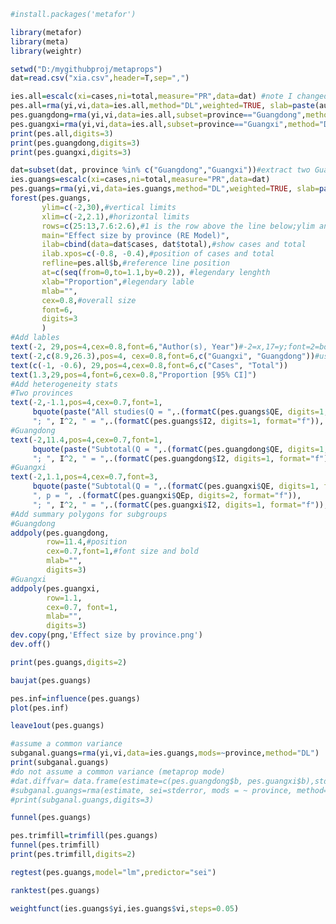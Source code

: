 ```r
#install.packages('metafor')
```
```r
library(metafor)
library(meta)
library(weightr)
```
```r
setwd("D:/mygithubproj/metaprops")
dat=read.csv("xia.csv",header=T,sep=",")
```
```r
ies.all=escalc(xi=cases,ni=total,measure="PR",data=dat) #note I changed r.ies to ies.all
pes.all=rma(yi,vi,data=ies.all,method="DL",weighted=TRUE, slab=paste(author, year, sep=", "))
pes.guangdong=rma(yi,vi,data=ies.all,subset=province=="Guangdong",method="DL")
pes.guangxi=rma(yi,vi,data=ies.all,subset=province=="Guangxi",method="DL")
print(pes.all,digits=3)
print(pes.guangdong,digits=3)
print(pes.guangxi,digits=3)
```
```r
dat=subset(dat, province %in% c("Guangdong","Guangxi"))#extract two Guangs
ies.guangs=escalc(xi=cases,ni=total,measure="PR",data=dat)
pes.guangs=rma(yi,vi,data=ies.guangs,method="DL",weighted=TRUE, slab=paste(author, year, sep=", "))
forest(pes.guangs,
       ylim=c(-2,30),#vertical limits
       xlim=c(-2,2.1),#horizontal limits
       rows=c(25:13,7.6:2.6),#1 is the row above the line below;ylim and rows both determine the position of studies
       main="Effect size by province (RE Model)",
       ilab=cbind(data=dat$cases, dat$total),#show cases and total
       ilab.xpos=c(-0.8, -0.4),#position of cases and total
       refline=pes.all$b,#reference line position
       at=c(seq(from=0,to=1.1,by=0.2)), #legendary lenghth
       xlab="Proportion",#legendary lable
       mlab="",
       cex=0.8,#overall size
       font=6,
       digits=3
       )
#Add lables
text(-2, 29,pos=4,cex=0.8,font=6,"Author(s), Year")#-2=x,17=y;font=2=bold
text(-2,c(8.9,26.3),pos=4, cex=0.8,font=6,c("Guangxi", "Guangdong"))#use c() to posit subgroup lables
text(c(-1, -0.6), 29,pos=4,cex=0.8,font=6,c("Cases", "Total"))
text(1.3,29,pos=4,font=6,cex=0.8,"Proportion [95% CI]")
#Add heterogeneity stats
#Two provinces
text(-2,-1.1,pos=4,cex=0.7,font=1,
     bquote(paste("All studies(Q = ",.(formatC(pes.guangs$QE, digits=1, format="f")), ", df = ", .(pes.guangs$k - pes.guangs$p),", p = ", .(formatC(pes.guangs$QEp, digits=2, format="f")), 
     "; ", I^2, " = ",.(formatC(pes.guangs$I2, digits=1, format="f")), "%",")")))
#Guangdong
text(-2,11.4,pos=4,cex=0.7,font=1,
     bquote(paste("Subtotal(Q = ",.(formatC(pes.guangdong$QE, digits=1, format="f")), ", df = ", .(pes.guangdong$k - pes.guangdong$p),", p = ", .(formatC(pes.guangdong$QEp, digits=2, format="f")),
     "; ", I^2, " = ",.(formatC(pes.guangdong$I2, digits=1, format="f")), "%",")")))
#Guangxi
text(-2,1.1,pos=4,cex=0.7,font=3,
     bquote(paste("Subtotal(Q = ",.(formatC(pes.guangxi$QE, digits=1, format="f")),", df = ", .(pes.guangxi$k - pes.guangxi$p), 
     ", p = ", .(formatC(pes.guangxi$QEp, digits=2, format="f")), 
     "; ", I^2, " = ",.(formatC(pes.guangxi$I2, digits=1, format="f")), "%",")")))
#Add summary polygons for subgroups
#Guangdong
addpoly(pes.guangdong,
        row=11.4,#position
        cex=0.7,font=1,#font size and bold
        mlab="",
        digits=3)
#Guangxi
addpoly(pes.guangxi, 
        row=1.1, 
        cex=0.7, font=1,
        mlab="",  
        digits=3)
dev.copy(png,'Effect size by province.png')
dev.off()
```
```r
print(pes.guangs,digits=2)
```
```r
baujat(pes.guangs)
```
```r
pes.inf=influence(pes.guangs)
plot(pes.inf)
```
```r
leave1out(pes.guangs)
```
```r
#assume a common variance
subganal.guangs=rma(yi,vi,data=ies.guangs,mods=~province,method="DL")
print(subganal.guangs)
#do not assume a common variance (metaprop mode)
#dat.diffvar= data.frame(estimate=c(pes.guangdong$b, pes.guangxi$b),stderror=c(pes.guangdong$se, pes.guangxi$se),province = c("Guangdong","Guangxi"), tau2=round(c(pes.guangdong$tau2, pes.guangxi$tau2),3))
#subganal.guangs=rma(estimate, sei=stderror, mods = ~ province, method="FE", data=dat.diffvar, digits=4)
#print(subganal.guangs,digits=3)
```
```r
funnel(pes.guangs)
```
```r
pes.trimfill=trimfill(pes.guangs)
funnel(pes.trimfill)
print(pes.trimfill,digits=2)
```
```r
regtest(pes.guangs,model="lm",predictor="sei")
```
```r
ranktest(pes.guangs)
```
```r
weightfunct(ies.guangs$yi,ies.guangs$vi,steps=0.05) 
```

